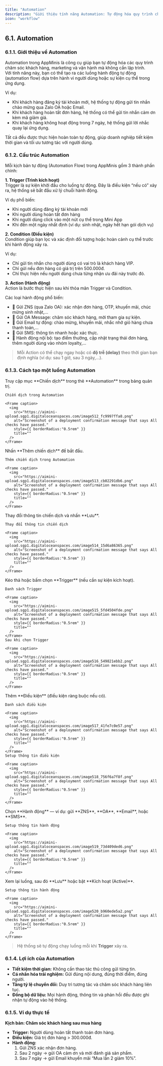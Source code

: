 ```yaml
---
title: "Automation"
description: "Giới thiệu tính năng Automation: Tự động hóa quy trình chăm sóc khách hàng và marketing với Trigger, Condition, Action."
icon: "workflow"
---
```


## **6.1. Automation**

### **6.1.1. Giới thiệu về Automation**

Automation trong AppMinis là công cụ giúp bạn tự động hóa các quy trình chăm sóc khách hàng, marketing và vận hành mà không cần lập trình.\
Với tính năng này, bạn có thể tạo ra các luồng hành động tự động (automation flow) dựa trên hành vi người dùng hoặc sự kiện cụ thể trong ứng dụng.

Ví dụ:

- Khi khách hàng đăng ký tài khoản mới, hệ thống tự động gửi tin nhắn chào mừng qua Zalo OA hoặc Email.
- Khi khách hàng hoàn tất đơn hàng, hệ thống có thể gửi tin nhắn cảm ơn kèm mã giảm giá.
- Khi khách hàng không hoạt động trong 7 ngày, hệ thống gửi lời nhắc quay lại ứng dụng.

Tất cả đều được thực hiện hoàn toàn tự động, giúp doanh nghiệp tiết kiệm thời gian và tối ưu tương tác với người dùng.

### **6.1.2. Cấu trúc Automation**

Mỗi kịch bản tự động (Automation Flow) trong AppMinis gồm 3 thành phần chính:

**1. Trigger (Trình kích hoạt)**\
Trigger là sự kiện khởi đầu cho luồng tự động. Đây là điều kiện “nếu có” xảy ra, hệ thống sẽ bắt đầu xử lý chuỗi hành động.

Ví dụ phổ biến:

- Khi người dùng đăng ký tài khoản mới
- Khi người dùng hoàn tất đơn hàng
- Khi người dùng click vào một nút cụ thể trong Mini App
- Khi đến một ngày nhất định (ví dụ: sinh nhật, ngày hết hạn gói dịch vụ)

**2. Condition (Điều kiện)**\
Condition giúp bạn lọc và xác định đối tượng hoặc hoàn cảnh cụ thể trước khi hành động xảy ra.

Ví dụ:

- Chỉ gửi tin nhắn cho người dùng có vai trò là khách hàng VIP.
- Chỉ gửi nếu đơn hàng có giá trị trên 500.000đ.
- Chỉ thực hiện nếu người dùng chưa từng nhận ưu đãi này trước đó.

**3. Action (Hành động)**\
Action là bước thực hiện sau khi thỏa mãn Trigger và Condition.

Các loại hành động phổ biến:

- 📩 Gửi ZNS (qua Zalo OA): xác nhận đơn hàng, OTP, khuyến mãi, chúc mừng sinh nhật,...
- 💬 Gửi OA Message: chăm sóc khách hàng, mời tham gia sự kiện.
- 📧 Gửi Email tự động: chào mừng, khuyến mãi, nhắc nhở giỏ hàng chưa thanh toán,...
- 📱 Gửi SMS: thông tin nhanh hoặc xác thực.
- 🔄 Hành động nội bộ: tạo điểm thưởng, cập nhật trạng thái đơn hàng, thêm người dùng vào nhóm loyalty,...

> Mỗi Action có thể chạy ngay hoặc có **độ trễ (delay)** theo thời gian bạn định nghĩa (ví dụ: sau 1 giờ, sau 3 ngày,...).

### **6.1.3. Cách tạo một luồng Automation**

<Steps>
  <Step title="Truy cập Chiến dịch trong Automation">
    Truy cập mục **Chiến dịch** trong thẻ **Automation** trong bảng quản trị.

    Chiến dịch trong Automation

    <Frame caption>
      <img
        src="https://aimini-upload.sgp1.digitaloceanspaces.com/image512_fc9997ffa8.png"
        alt="Screenshot of a deployment confirmation message that says All checks have passed."
        style={{ borderRadius:"0.5rem" }}
        title=""
      />
    </Frame>
  </Step>
  <Step title="Thêm chiến dịch mới">
    Nhấn **Thêm chiến dịch** để bắt đầu.

    Thêm chiến dịch trong Automation

    <Frame caption>
      <img
        src="https://aimini-upload.sgp1.digitaloceanspaces.com/image513_cb02291db6.png"
        alt="Screenshot of a deployment confirmation message that says All checks have passed."
        style={{ borderRadius:"0.5rem" }}
        title=""
      />
    </Frame>
  </Step>
  <Step title="Thiết lập thông tin chiến dịch">
    Thay đổi thông tin chiến dịch và nhấn **Lưu**.

    Thay đổi thông tin chiến dịch

    <Frame caption>
      <img
        src="https://aimini-upload.sgp1.digitaloceanspaces.com/image514_15d6a86365.png"
        alt="Screenshot of a deployment confirmation message that says All checks have passed."
        style={{ borderRadius:"0.5rem" }}
        title=""
      />
    </Frame>
  </Step>
  <Step title="Chọn Trigger (nếu cần)">
    Kéo thả hoặc bấm chọn **Trigger** (nếu cần sự kiện kích hoạt).

    Danh sách Trigger

    <Frame caption>
      <img
        src="https://aimini-upload.sgp1.digitaloceanspaces.com/image515_5fd4504fde.png"
        alt="Screenshot of a deployment confirmation message that says All checks have passed."
        style={{ borderRadius:"0.5rem" }}
        title=""
      />
    </Frame>
    Sau khi chọn Trigger

    <Frame caption>
      <img
        src="https://aimini-upload.sgp1.digitaloceanspaces.com/image516_549821ebb2.png"
        alt="Screenshot of a deployment confirmation message that says All checks have passed."
        style={{ borderRadius:"0.5rem" }}
        title=""
      />
    </Frame>
  </Step>
  <Step title="Thêm Điều kiện (nếu có)">
    Thêm **Điều kiện** (điều kiện ràng buộc nếu có).

    Danh sách điều kiện

    <Frame caption>
      <img
        src="https://aimini-upload.sgp1.digitaloceanspaces.com/image517_41fe7c0e57.png"
        alt="Screenshot of a deployment confirmation message that says All checks have passed."
        style={{ borderRadius:"0.5rem" }}
        title=""
      />
    </Frame>
    Setup thông tin điều kiện

    <Frame caption>
      <img
        src="https://aimini-upload.sgp1.digitaloceanspaces.com/image518_756f6a7f8f.png"
        alt="Screenshot of a deployment confirmation message that says All checks have passed."
        style={{ borderRadius:"0.5rem" }}
        title=""
      />
    </Frame>
  </Step>
  <Step title="Chọn Hành động (bắt buộc)">
    Chọn **Hành động** — ví dụ: gửi **ZNS**, **OA**, **Email**, hoặc **SMS**.

    Setup thông tin hành động

    <Frame caption>
      <img
        src="https://aimini-upload.sgp1.digitaloceanspaces.com/image519_73d409ded6.png"
        alt="Screenshot of a deployment confirmation message that says All checks have passed."
        style={{ borderRadius:"0.5rem" }}
        title=""
      />
    </Frame>
  </Step>
  <Step title="Xem lại & Kích hoạt">
    Xem lại luồng, sau đó **Lưu** hoặc bật **Kích hoạt (Active)**.

    Setup thông tin hành động

    <Frame caption>
      <img
        src="https://aimini-upload.sgp1.digitaloceanspaces.com/image520_b960ede5a2.png"
        alt="Screenshot of a deployment confirmation message that says All checks have passed."
        style={{ borderRadius:"0.5rem" }}
        title=""
      />
    </Frame>
  </Step>
</Steps>

> Hệ thống sẽ tự động chạy luồng mỗi khi **Trigger** xảy ra.

### **6.1.4. Lợi ích của Automation**

- **Tiết kiệm thời gian:** Không cần thao tác thủ công gửi từng tin.
- **Cá nhân hóa trải nghiệm:** Gửi đúng nội dung, đúng thời điểm, đúng người.
- **Tăng tỷ lệ chuyển đổi:** Duy trì tương tác và chăm sóc khách hàng liên tục.
- **Đồng bộ dữ liệu:** Mọi hành động, thông tin và phản hồi đều được ghi nhận tự động vào hệ thống.

### **6.1.5. Ví dụ thực tế**

**Kịch bản: Chăm sóc khách hàng sau mua hàng**

- **Trigger:** Người dùng hoàn tất thanh toán đơn hàng.
- **Điều kiện:** Giá trị đơn hàng \> 300.000đ.
- **Hành động:**
  1. Gửi ZNS xác nhận đơn hàng.
  2. Sau 2 ngày → gửi OA cảm ơn và mời đánh giá sản phẩm.
  3. Sau 7 ngày → gửi Email khuyến mãi “Mua lần 2 giảm 10%”.